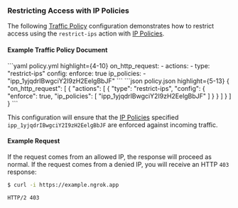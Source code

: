 

### Restricting Access with IP Policies

The following [Traffic Policy](/traffic-policy/)
configuration demonstrates how to restrict access using the `restrict-ips`
action with [IP Policies](/api/resources/ip-policies/).

#### Example Traffic Policy Document

<CodeGroup>
```yaml policy.yml highlight={4-10}
on_http_request:
  - actions:
    - type: "restrict-ips"
    config:
    enforce: true
    ip_policies:
    - "ipp_1yjqdrIBwgciY2I9zH2EelgBbJF"
```
```json policy.json highlight={5-13}
{
  "on_http_request": [
    {
      "actions": [
        {
          "type": "restrict-ips",
          "config": {
            "enforce": true,
            "ip_policies": [
              "ipp_1yjqdrIBwgciY2I9zH2EelgBbJF"
            ]
          }
        }
      ]
    }
  ]
}
```
</CodeGroup>

This configuration will ensure that the [IP Policies](/api/resources/ip-policies/)
specified `ipp_1yjqdrIBwgciY2I9zH2EelgBbJF` are enforced against incoming
traffic.

#### Example Request

If the request comes from an allowed IP, the response will proceed as normal. If
the request comes from a denied IP, you will receive an HTTP `403` response:

```bash
$ curl -i https://example.ngrok.app
```

```http
HTTP/2 403
```
